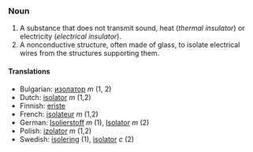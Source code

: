 ===Noun===

# A substance that does not transmit sound, heat (''thermal insulator'') or electricity (''electrical insulator'').
# A nonconductive structure, often made of glass, to isolate electrical wires from the structures supporting them.

====Translations====
*Bulgarian: [[изолатор]] ''m'' (1, 2)
*Dutch: [[isolator]] ''m'' (1,2)
*Finnish: [[eriste]]
*French: [[isolateur]] ''m'' (1,2)
*German: [[Isolierstoff]] ''m'' (1), [[Isolator]] ''m'' (2)
*Polish: [[izolator]] ''m'' (1,2)
*Swedish: [[isolering]] (1), [[isolator]] ''c'' (2)